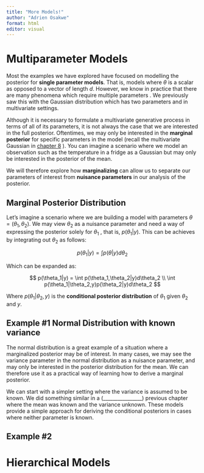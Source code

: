 ---
title: "More Models!"
author: "Adrien Osakwe"
format: html
editor: visual
---

# Multiparameter Models

Most the examples we have explored have focused on modelling the posterior for **single parameter models**. That is, models where $\theta$ is a scalar as opposed to a vector of length $d$. However, we know in practice that there are many phenomena which require multiple parameters . We previously saw this with the Gaussian distribution which has two parameters and in multivariate settings.

Although it is necessary to formulate a multivariate generative process in terms of all of its parameters, it is not always the case that we are interested in the full posterior. Oftentimes, we may only be interested in the **marginal posterior** for specific parameters in the model (recall the multivariate Gaussian in [chapter 8](./PosteriorApproximation.qmd) ). You can imagine a scenario where we model an observation such as the temperature in a fridge as a Gaussian but may only be interested in the posterior of the mean.

We will therefore explore how **marginalizing** can allow us to separate our parameters of interest from **nuisance parameters** in our analysis of the posterior.

## Marginal Posterior Distribution

Let's imagine a scenario where we are building a model with parameters $\theta = (\theta_1,\theta_2)$. We may view $\theta_2$ as a nuisance parameter and need a way of expressing the posterior solely for $\theta_1$ , that is, $p(\theta_1|y)$. This can be achieves by integrating out $\theta_2$ as follows:

$$
p(\theta_1|y) = \int p(\theta|y)d\theta_2
$$

Which can be expanded as:

$$
p(\theta_1|y) = \int p(\theta_1,\theta_2|y)d\theta_2 \\
\int p(\theta_1|\theta_2,y)p(\theta_2|y)d\theta_2 
$$

Where $p(\theta_1|\theta_2,y)$ is the **conditional posterior distribution** of $\theta_1$ given $\theta_2$ and $y$.

## Example #1 Normal Distribution with known variance

The normal distribution is a great example of a situation where a marginalized posterior may be of interest. In many cases, we may see the variance parameter in the normal distribution as a nuisance parameter, and may only be interested in the posterior distribution for the mean. We can therefore use it as a practical way of learning how to derive a marginal posterior.

We can start with a simpler setting where the variance is assumed to be known. We did something similar in a (\_\_\_\_\_\_\_\_\_\_\_\_\_\_\_\_) previous chapter where the mean was known and the variance unknown. These models provide a simple approach for deriving the conditional posteriors in cases where neither parameter is known.

## Example #2

# Hierarchical Models
